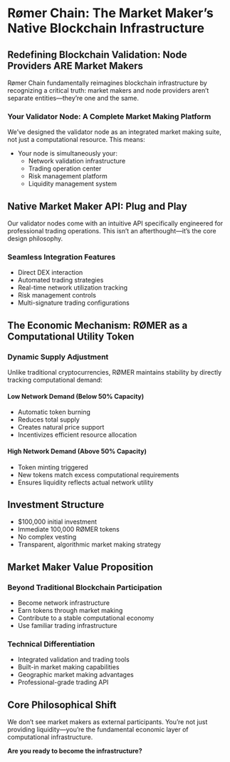 # Rømer Chain: The Market Maker's Native Blockchain Infrastructure

## Redefining Blockchain Validation: Node Providers ARE Market Makers

Rømer Chain fundamentally reimagines blockchain infrastructure by recognizing a critical truth: market makers and node providers aren't separate entities—they're one and the same.

### Your Validator Node: A Complete Market Making Platform

We've designed the validator node as an integrated market making suite, not just a computational resource. This means:

- Your node is simultaneously your:
  - Network validation infrastructure
  - Trading operation center
  - Risk management platform
  - Liquidity management system

## Native Market Maker API: Plug and Play

Our validator nodes come with an intuitive API specifically engineered for professional trading operations. This isn't an afterthought—it's the core design philosophy.

### Seamless Integration Features

- Direct DEX interaction
- Automated trading strategies
- Real-time network utilization tracking
- Risk management controls
- Multi-signature trading configurations

## The Economic Mechanism: RØMER as a Computational Utility Token

### Dynamic Supply Adjustment

Unlike traditional cryptocurrencies, RØMER maintains stability by directly tracking computational demand:

#### Low Network Demand (Below 50% Capacity)

- Automatic token burning
- Reduces total supply
- Creates natural price support
- Incentivizes efficient resource allocation

#### High Network Demand (Above 50% Capacity)

- Token minting triggered
- New tokens match excess computational requirements
- Ensures liquidity reflects actual network utility

## Investment Structure

- $100,000 initial investment
- Immediate 100,000 RØMER tokens
- No complex vesting
- Transparent, algorithmic market making strategy

## Market Maker Value Proposition

### Beyond Traditional Blockchain Participation

- Become network infrastructure
- Earn tokens through market making
- Contribute to a stable computational economy
- Use familiar trading infrastructure

### Technical Differentiation

- Integrated validation and trading tools
- Built-in market making capabilities
- Geographic market making advantages
- Professional-grade trading API

## Core Philosophical Shift

We don't see market makers as external participants. You're not just providing liquidity—you're the fundamental economic layer of computational infrastructure.

**Are you ready to become the infrastructure?**